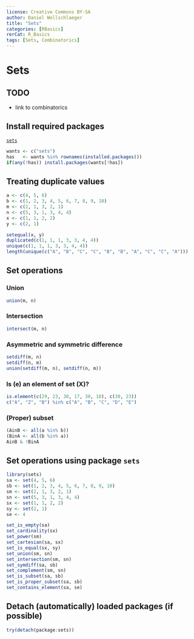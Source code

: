 ```yaml
---
license: Creative Commons BY-SA
author: Daniel Wollschlaeger
title: "Sets"
categories: [RBasics]
rerCat: R_Basics
tags: [Sets, Combinatorics]
---
```


Sets
=========================

TODO
-------------------------

 - link to combinatorics

Install required packages
-------------------------

[`sets`](http://cran.r-project.org/package=sets)

```r
wants <- c("sets")
has   <- wants %in% rownames(installed.packages())
if(any(!has)) install.packages(wants[!has])
```

Treating duplicate values
-------------------------

```r
a <- c(4, 5, 6)
b <- c(1, 2, 3, 4, 5, 6, 7, 8, 9, 10)
m <- c(2, 1, 3, 2, 1)
n <- c(5, 3, 1, 3, 4, 4)
x <- c(1, 1, 2, 2)
y <- c(2, 1)
```

```r
setequal(x, y)
duplicated(c(1, 1, 1, 3, 3, 4, 4))
unique(c(1, 1, 1, 3, 3, 4, 4))
length(unique(c("A", "B", "C", "C", "B", "B", "A", "C", "C", "A")))
```

Set operations
-------------------------

### Union
```r
union(m, n)
```

### Intersection

```r
intersect(m, n)
```

### Asymmetric and symmetric difference

```r
setdiff(m, n)
setdiff(n, m)
union(setdiff(m, n), setdiff(n, m))
```

### Is \(e\) an element of set \(X\)?

```r
is.element(c(29, 23, 30, 17, 30, 10), c(30, 23))
c("A", "Z", "B") %in% c("A", "B", "C", "D", "E")
```

### (Proper) subset

```r
(AinB <- all(a %in% b))
(BinA <- all(b %in% a))
AinB & !BinA
```

Set operations using package `sets`
-------------------------

```r
library(sets)
sa <- set(4, 5, 6)
sb <- set(1, 2, 3, 4, 5, 6, 7, 8, 9, 10)
sm <- set(2, 1, 3, 2, 1)
sn <- set(5, 3, 1, 3, 4, 4)
sx <- set(1, 1, 2, 2)
sy <- set(2, 1)
se <- 4

set_is_empty(sa)
set_cardinality(sx)
set_power(sm)
set_cartesian(sa, sx)
set_is_equal(sx, sy)
set_union(sm, sn)
set_intersection(sm, sn)
set_symdiff(sa, sb)
set_complement(sm, sn)
set_is_subset(sa, sb)
set_is_proper_subset(sa, sb)
set_contains_element(sa, se)
```

Detach (automatically) loaded packages (if possible)
-------------------------

```r
try(detach(package:sets))
```
